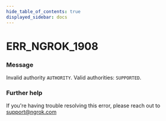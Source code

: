 ```yaml
---
hide_table_of_contents: true
displayed_sidebar: docs
---
```



# ERR_NGROK_1908

### Message

Invalid authority `AUTHORITY`. Valid authorities: `SUPPORTED`.

<ErrorDetails error="err_ngrok_1908" />

### Further help

If you're having trouble resolving this error, please reach out to [support@ngrok.com](mailto:support@ngrok.com?subject=Help%20with%20ERR_NGROK_1908)

